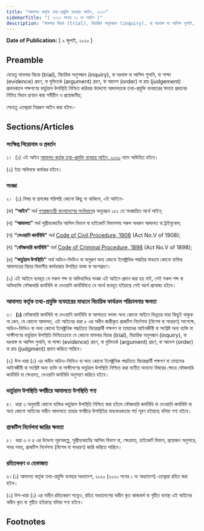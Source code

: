 ```yaml
---
title: "আদালত কর্তৃক তথ্য-প্রযুক্তি ব্যবহার আইন, ২০২০"
sidebarTitle: "( ২০২০ সনের ১১ নং আইন )"
description: "মামলার বিচার (trial), বিচারিক অনুসন্ধান (inquiry), বা দরখাস্ত বা আপিল শুনানি, বা সাক্ষ্য (evidence) গ্রহণ, বা যুক্তিতর্ক (argument) গ্রহণ, বা আদেশ (order) বা রায় (judgement) প্রদানকালে পক্ষগণের ভার্চুয়াল উপস্থিতি নিশ্চিত করিবার উদ্দেশ্যে আদালতকে তথ্য-প্রযুক্তি ব্যবহারের ক্ষমতা প্রদানের নিমিত্ত বিধান প্রণয়নকল্পে প্রণীত আইন"
---
```


**Date of Publication:** [ ৯ জুলাই, ২০২০ ]

## Preamble

যেহেতু মামলার বিচার (trial), বিচারিক অনুসন্ধান (inquiry), বা দরখাস্ত বা আপিল শুনানি, বা সাক্ষ্য (evidence) গ্রহণ, বা যুক্তিতর্ক (argument) গ্রহণ, বা আদেশ (order) বা রায় (judgement) প্রদানকালে পক্ষগণের ভার্চুয়াল উপস্থিতি নিশ্চিত করিবার উদ্দেশ্যে আদালতকে তথ্য-প্রযুক্তি ব্যবহারের ক্ষমতা প্রদানের নিমিত্ত বিধান প্রণয়ন করা সমীচীন ও প্রয়োজনীয়;

সেহেতু এতদ্দ্বারা নিম্নরূপ আইন করা হইল:-

## Sections/Articles

### সংক্ষিপ্ত শিরোনাম ও প্রবর্তন

১।  (১) এই আইন [আদালত কর্তৃক তথ্য-প্রযুক্তি ব্যবহার আইন, ২০২০](/act-1305.html "আদালত কর্তৃক তথ্য-প্রযুক্তি ব্যবহার আইন, ২০২০") নামে অভিহিত হইবে।

(২) ইহা অবিলম্বে কার্যকর হইবে।

### সংজ্ঞা

২।  (১) বিষয় বা প্রসঙ্গের পরিপন্থি কোনো কিছু না থাকিলে, এই আইনে-

(ক) **“আইন”** অর্থ [গণপ্রজাতন্ত্রী বাংলাদেশের সংবিধান](/act-957.html "গণপ্রজাতন্ত্রী বাংলাদেশের সংবিধান")ের অনুচ্ছেদ ১৫২ তে সংজ্ঞায়িত অর্থে আইন;

(খ) **“আদালত”** অর্থ সুপ্রীমকোর্টের আপিল বিভাগ বা হাইকোর্ট বিভাগসহ সকল অধস্তন আদালত বা ট্রাইব্যুনাল;

(গ) **“দেওয়ানি কার্যবিধি”** অর্থ [Code of Civil Procedure, 1908](/act-86.html "Code of Civil Procedure, 1908") (Act No.V of 1908);

(ঘ) **“ফৌজদারি কার্যবিধি”** অর্থ [Code of Criminal Procedure, 1898](/act-75.html "Code of Criminal Procedure, 1898") (Act No.V of 1898);

(ঙ) **“ভার্চুয়াল উপস্থিতি”** অর্থ অডিও-ভিডিও বা অনুরূপ অন্য কোনো ইলেক্ট্রনিক পদ্ধতির মাধ্যমে কোনো ব্যক্তির আদালতের বিচার বিভাগীয় কার্যধারায় উপস্থিত থাকা বা অংশগ্রহণ।

(২) এই আইনে ব্যবহৃত যে সকল শব্দ বা অভিব্যক্তির সংজ্ঞা এই আইনে প্রদান করা হয় নাই, সেই সকল শব্দ বা অভিব্যক্তি ফৌজদারি কার্যবিধি বা দেওয়ানি কার্যবিধিতে যে অর্থে ব্যবহৃত হইয়াছে সেই অর্থে প্রযোজ্য হইবে।

### আদালত কর্তৃক তথ্য-প্রযুক্তি ব্যবহারের মাধ্যমে বিচারিক কার্যক্রম পরিচালনার ক্ষমতা

৩।  **(১)** ফৌজদারি কার্যবিধি বা দেওয়ানি কার্যবিধি বা আপাতত বলবৎ অন্য কোনো আইনে ভিন্নতর যাহা কিছুই থাকুক না কেন, যে কোনো আদালত, এই আইনের ধারা ৫ এর অধীন জারীকৃত প্রাকটিস নির্দেশনা (বিশেষ বা সাধারণ) সাপেক্ষে, অডিও-ভিডিও বা অন্য কোনো ইলেক্ট্রনিক পদ্ধতিতে বিচারপ্রার্থী পক্ষগণ বা তাহাদের আইনজীবী বা সংশ্লিষ্ট অন্য ব্যক্তি বা সাক্ষীগণের ভার্চুয়াল উপস্থিতি নিশ্চিতক্রমে যে কোনো মামলার বিচার (trial), বিচারিক অনুসন্ধান (inquiry), বা দরখাস্ত বা আপিল শুনানি, বা সাক্ষ্য (evidence) গ্রহণ, বা যুক্তিতর্ক (argument) গ্রহণ, বা আদেশ (order) বা রায় (judgment) প্রদান করিতে পারিবে।

(২) উপ-ধারা (১) এর অধীন অডিও-ভিডিও বা অন্য কোনো ইলেক্ট্রনিক পদ্ধতিতে বিচারপ্রার্থী পক্ষগণ বা তাহাদের আইনজীবী বা সংশ্লিষ্ট অন্য ব্যক্তি বা সাক্ষীগণের ভার্চুয়াল উপস্থিতি নিশ্চিত করা ব্যতীত অন্যান্য বিষয়ের ক্ষেত্রে ফৌজদারি কার্যবিধি বা ক্ষেত্রমত, দেওয়ানি কার্যবিধি অনুসরণ করিতে হইবে।

### ভার্চুয়াল উপস্থিতি স্বশরীরে আদালতে উপস্থিতি গণ্য

৪।  ধারা ৩ অনুযায়ী কোনো ব্যক্তির ভার্চুয়াল উপস্থিতি নিশ্চিত করা হইলে ফৌজদারি কার্যবিধি বা দেওয়ানি কার্যবিধি বা অন্য কোনো আইনের অধীন আদালতে তাহার স্বশরীরে উপস্থিতির বাধ্যবাধকতার শর্ত পূরণ হইয়াছে বলিয়া গণ্য হইবে।

### প্রাকটিস নির্দেশনা জারির ক্ষমতা

৫।  ধারা ৩ ও ৪ এর উদ্দেশ্য পূরণকল্পে, সুপ্রীমকোর্টের আপিল বিভাগ বা, ক্ষেত্রমত, হাইকোর্ট বিভাগ, প্রয়োজন অনুসারে, সময় সময়, প্রাকটিস নির্দেশনা (বিশেষ বা সাধারণ) জারি করিতে পারিবে।

### রহিতকরণ ও হেফাজত

৬।(১) আদালত কর্তৃক তথ্য-প্রযুক্তি ব্যবহার অধ্যাদেশ, ২০২০ (২০২০ সনের ১ নং অধ্যাদেশ) এতদ্দ্বারা রহিত করা হইল।

(২) উপ-ধারা (১) এর অধীন রহিতকরণ সত্ত্বেও, রহিত অধ্যাদেশের অধীন কৃত কাজকর্ম বা গৃহীত ব্যবস্থা এই আইনের অধীন কৃত বা গৃহীত হইয়াছে বলিয়া গণ্য হইবে।

## Footnotes
